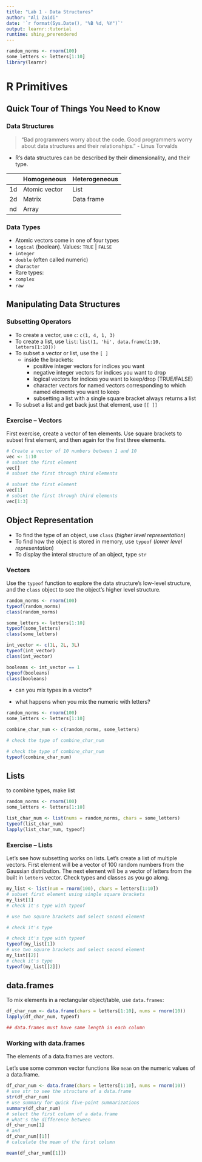```yaml
---
title: "Lab 1 - Data Structures"
author: "Ali Zaidi"
date: '`r format(Sys.Date(), "%B %d, %Y")`'
output: learnr::tutorial
runtime: shiny_prerendered
---
```


```r
random_norms <- rnorm(100)
some_letters <- letters[1:10]
library(learnr)
```

# R Primitives

## Quick Tour of Things You Need to Know
### Data Structures

> "Bad programmers worry about the code. 
> Good programmers worry about data structures and their relationships."
> - Linus Torvalds

* R's data structures can be described by their dimensionality, and their type.


|    | Homogeneous   | Heterogeneous |
|----|---------------|---------------|
| 1d | Atomic vector | List          |
| 2d | Matrix        | Data frame    |
| nd | Array         |               |

### Data Types

* Atomic vectors come in one of four types
* `logical` (boolean). Values: `TRUE` | `FALSE`
* `integer`
* `double` (often called numeric)
* `character`
* Rare types:
* `complex` 
* `raw`

## Manipulating Data Structures

### Subsetting Operators

* To create a vector, use `c`: `c(1, 4, 1, 3)`
* To create a list, use `list`: `list(1, 'hi', data.frame(1:10, letters[1:10]))`
* To subset a vector or list, use the `[ ]`
  - inside the brackets: 
    + positive integer vectors for indices you want 
    + negative integer vectors for indices you want to drop
    + logical vectors for indices you want to keep/drop (TRUE/FALSE)
    + character vectors for named vectors corresponding to which named elements you want to keep
    + subsetting a list with a single square bracket always returns a list
+ To subset a list and get back just that element, use `[[ ]]`

### Exercise -- Vectors

First exercise, create a vector of ten elements. Use square brackets to subset first element, and then again for the first three elements.

```r
# Create a vector of 10 numbers between 1 and 10
vec <- 1:10
# subset the first element
vec[]
# subset the first through third elements

```

```r

# subset the first element
vec[1]
# subset the first through third elements
vec[1:3]

```


## Object Representation

+ To find the type of an object, use `class` (_higher level representation_)
+ To find how the object is stored in memory, use `typeof` (_lower level representation_)
+ To display the interal structure of an object, type `str`

### Vectors 

Use the `typeof` function to explore the data structure's low-level structure, and the `class` object to see the object's higher level structure.

```r
random_norms <- rnorm(100)
typeof(random_norms)
class(random_norms)

some_letters <- letters[1:10]
typeof(some_letters)
class(some_letters)

int_vector <- c(1L, 2L, 3L)
typeof(int_vector)
class(int_vector)

booleans <- int_vector == 1
typeof(booleans)
class(booleans)
```

+ can you mix types in a vector?

+ what happens when you mix the numeric with letters?

```r
random_norms <- rnorm(100)
some_letters <- letters[1:10]

combine_char_num <- c(random_norms, some_letters)

# check the type of combine_char_num

```

```r

# check the type of combine_char_num
typeof(combine_char_num)
```


## Lists

to combine types, make list

```r
random_norms <- rnorm(100)
some_letters <- letters[1:10]

list_char_num <- list(nums = random_norms, chars = some_letters)
typeof(list_char_num)
lapply(list_char_num, typeof)
```

### Exercise -- Lists

Let's see how subsetting works on lists. Let's create a list of multiple vectors. First element will be a vector of 100 random numbers from the Gaussian distribution. The next element will be a vector of letters from the built in `letters` vector. Check types and classes as you go along.

```r
my_list <- list(num = rnorm(100), chars = letters[1:10])
# subset first element using single square brackets
my_list[1]
# check it's type with typeof

# use two square brackets and select second element

# check it's type

```


```r

# check it's type with typeof
typeof(my_list[1])
# use two square brackets and select second element
my_list[[2]]
# check it's type
typeof(my_list[[2]])
```

## data.frames

To mix elements in a rectangular object/table, use `data.frames`:

```r
df_char_num <- data.frame(chars = letters[1:10], nums = rnorm(10))
lapply(df_char_num, typeof)

## data.frames must have same length in each column
```

### Working with data.frames

The elements of a data.frames are vectors.

Let's use some common vector functions like `mean` on the numeric values of a data.frame.

```r
df_char_num <- data.frame(chars = letters[1:10], nums = rnorm(10))
# use str to see the structure of a data.frame
str(df_char_num)
# use summary for quick five-point summarizations
summary(df_char_num)
# select the first column of a data.frame
# what's the difference between
df_char_num[1]
# and
df_char_num[[1]]
# calculate the mean of the first column
```

```r
mean(df_char_num[[1]])
```

